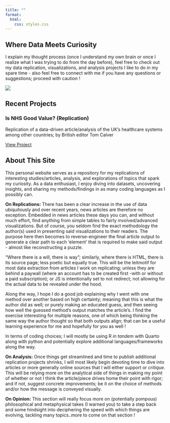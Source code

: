 ```yaml
---
title: ""
format:
  html:
    css: styles.css
---
```


:::: {.header-banner .grid}

::: {.g-col-5}
# Where Data Meets Curiosity {.text-center}
  
I explain my thought process (once I understand my own brain or once I realize what I was trying to do from the day before), feel free to check out my data replication, visualizations, and analysis projects I like to do in my spare time - also feel free to connect with me if you have any questions or suggestions; proceed with caution !
:::

::: {.g-col-4 .gif-container .text-center}
![](giphy.gif){.rounded-gif}
:::

::::

## Recent Projects

::: {.project-card}
### **Is NHS Good Value? (Replication)** {.project-title}

Replication of a data-driven article/analysis of the UK's healthcare systems among other countries; by British editor Tom Calver

[View Project](tom-calver-article-NHS.qmd){.btn .btn-primary}
:::

<!-- more projections go here once i engage in more work on this -->

## About This Site

This personal website serves as a repository for my replications of interesting studies/articles, analysis, and explorations of topics that spark my curiosity. As a data enthusiast, I enjoy diving into datasets, uncovering insights, and sharing my methods/findings in as many coding languages as I possibly can. 

**On Replications:** There has been a clear increase in the use of data ubiquitously and over recent years, news articles are therefore no exception. 
Embedded in news articles these days you can, and without much effort, find anything from simple tables to fairly involved/advanced visualizations.
But of course, you seldom find the exact methodology the author(s) used in presenting said visualizations to their readers. 
The purpose here then becomes to reverse-engineer the final article output to generate a clear path to each 'element' that is required to make said output - almost like reconstructing a puzzle. 

"Where there is a will, there is way"; similarly, where there is HTML, there is its source page; less poetic but equally true.
This will be the leitmotif for most data extraction from articles I work on replicating; unless they are behind a paywall (where an account has to be created first -with or without a paid subscription); or JS is intentionally set to not redirect; not allowing for the actual data to be revealed under the hood. 

Along the way, I hope I do a good job explaining why I went with one method over another based on high certainty; meaning that this is what the author did as well; or purely making an educated guess, and then seeing how well the guessed method's output matches the article's. 
I find the exercise interesting for multiple reasons, one of which being thinking the same way the author thought so that both outputs align; that can be a useful learning experience for me and hopefully for you as well ! 

In terms of coding choices; I will mostly be using R *in tandem* with Quarto along with python and potentially explore additional languages/frameworks along the way.

**On Analysis:** Once things get streamlined and time to publish additional replication projects shrinks, I will most likely begin devoting time to dive into articles or more generally online sources that I will either support or *critique*. This will be relying more on the analytical side of things in making my point of whether or not I think the article/piece drives home their point with rigor; and if not, suggest concrete improvements; be it on the choice of methods and/or how the message is conveyed visually.

**On Opinion:** This section will really focus more on (potentially pompous) philosophical and metaphysical takes (I warned you) to take a step back and some hindsight into deciphering the speed with which things are evolving, tackling many topics..more to come on that section ! 


